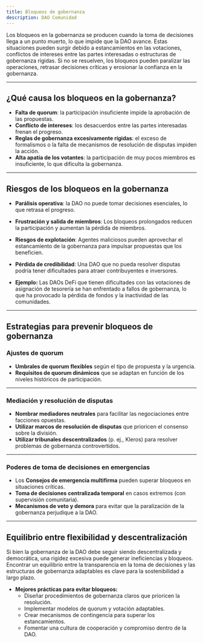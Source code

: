 ```yaml
---
title: Bloqueos de gobernanza
description: DAO Comunidad
---
```


Los bloqueos en la gobernanza se producen cuando la toma de decisiones llega a un punto muerto, lo que impide que la DAO avance. Estas situaciones pueden surgir debido a estancamientos en las votaciones, conflictos de intereses entre las partes interesadas o estructuras de gobernanza rígidas. Si no se resuelven, los bloqueos pueden paralizar las operaciones, retrasar decisiones críticas y erosionar la confianza en la gobernanza.

---

## **¿Qué causa los bloqueos en la gobernanza?**

- **Falta de quorum**: la participación insuficiente impide la aprobación de las propuestas.
- **Conflicto de intereses**: los desacuerdos entre las partes interesadas frenan el progreso.
- **Reglas de gobernanza excesivamente rígidas**: el exceso de formalismos o la falta de mecanismos de resolución de disputas impiden la acción.
- **Alta apatía de los votantes**: la participación de muy pocos miembros es insuficiente, lo que dificulta la gobernanza.

---

## **Riesgos de los bloqueos en la gobernanza**

- **Parálisis operativa**: la DAO no puede tomar decisiones esenciales, lo que retrasa el progreso. 
- **Frustración y salida de miembros**: Los bloqueos prolongados reducen la participación y aumentan la pérdida de miembros.
- **Riesgos de explotación**: Agentes maliciosos pueden aprovechar el estancamiento de la gobernanza para impulsar propuestas que los beneficien.
- **Pérdida de credibilidad**: Una DAO que no pueda resolver disputas podría tener dificultades para atraer contribuyentes e inversores.

- **Ejemplo:** Las DAOs DeFi que tienen dificultades con las votaciones de asignación de tesorería se han enfrentado a fallos de gobernanza, lo que ha provocado la pérdida de fondos y la inactividad de las comunidades.

---

## **Estrategias para prevenir bloqueos de gobernanza**

### **Ajustes de quorum**
- **Umbrales de quorum flexibles** según el tipo de propuesta y la urgencia.
- **Requisitos de quorum dinámicos** que se adaptan en función de los niveles históricos de participación.

---

### **Mediación y resolución de disputas**
- **Nombrar mediadores neutrales** para facilitar las negociaciones entre facciones opuestas. 
- **Utilizar marcos de resolución de disputas** que prioricen el consenso sobre la división.
- **Utilizar tribunales descentralizados** (p. ej., Kleros) para resolver problemas de gobernanza controvertidos.

---

### **Poderes de toma de decisiones en emergencias**
- Los **Consejos de emergencia multifirma** pueden superar bloqueos en situaciones críticas.
- **Toma de decisiones centralizada temporal** en casos extremos (con supervisión comunitaria).
- **Mecanismos de veto y demora** para evitar que la paralización de la gobernanza perjudique a la DAO.

---

## **Equilibrio entre flexibilidad y descentralización**

Si bien la gobernanza de la DAO debe seguir siendo descentralizada y democrática, una rigidez excesiva puede generar ineficiencias y bloqueos. Encontrar un equilibrio entre la transparencia en la toma de decisiones y las estructuras de gobernanza adaptables es clave para la sostenibilidad a largo plazo.

- **Mejores prácticas para evitar bloqueos:**
  - Diseñar procedimientos de gobernanza claros que prioricen la resolución.
  - Implementar modelos de quorum y votación adaptables. 
  - Crear mecanismos de contingencia para superar los estancamientos.
  - Fomentar una cultura de cooperación y compromiso dentro de la DAO.